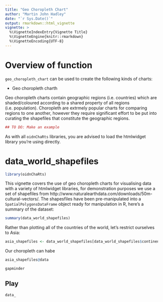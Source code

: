 ```yaml
---
title: "Geo Choropleth Chart"
author: "Martin John Hadley"
date: "`r Sys.Date()`"
output: rmarkdown::html_vignette
vignette: >
  %\VignetteIndexEntry{Vignette Title}
  %\VignetteEngine{knitr::rmarkdown}
  %\VignetteEncoding{UTF-8}
---
```


<!-- ANY PACKAGES USED HERE MUST BE LOADED IN THE DESCRIPTION FILE AS WELL !-->

# Overview of function

`geo_choropleth_chart` can be used to create the following kinds of charts:

- Geo choropleth charth

Geo choropleth charts contain geographic regions (i.e. countries) which are shaded/coloured according to a shared property of all regions (i.e. population). Choropleth are extrmely popular charts for comparing regions to one another, however they require significant effort to be put into curating the shapefiles that constitute the geographic regions.

```r
## TO DO: Make an example
```


As with all `oidnChaRts` libraries, you are advised to load the htmlwidget library you're using directly.

# data_world_shapefiles

```r
library(oidnChaRts)
```

This vignette covers the use of geo choropleth charts for visualising data with a variety of htmlwidget libraries, for demonstration purposes we use a set of shapefiles from http://www.naturalearthdata.com/downloads/50m-cultural-vectors/. The shapesfiles have been pre-manipulated into a `SpatialPolygonsDataFrame` object ready for manipulation in R, here's a summary of the dataset:

```r
summary(data_world_shapefiles)
```

Rather than plotting all of the countries of the world, let's restrict ourselves to Asia:

```r
asia_shapefiles <- data_world_shapefiles[data_world_shapefiles$continent == "Asia", ]
```

Our choropleth can habe


```r
asia_shapefiles@data
```


```r
gapminder
```


## Play

```r
data_
```





